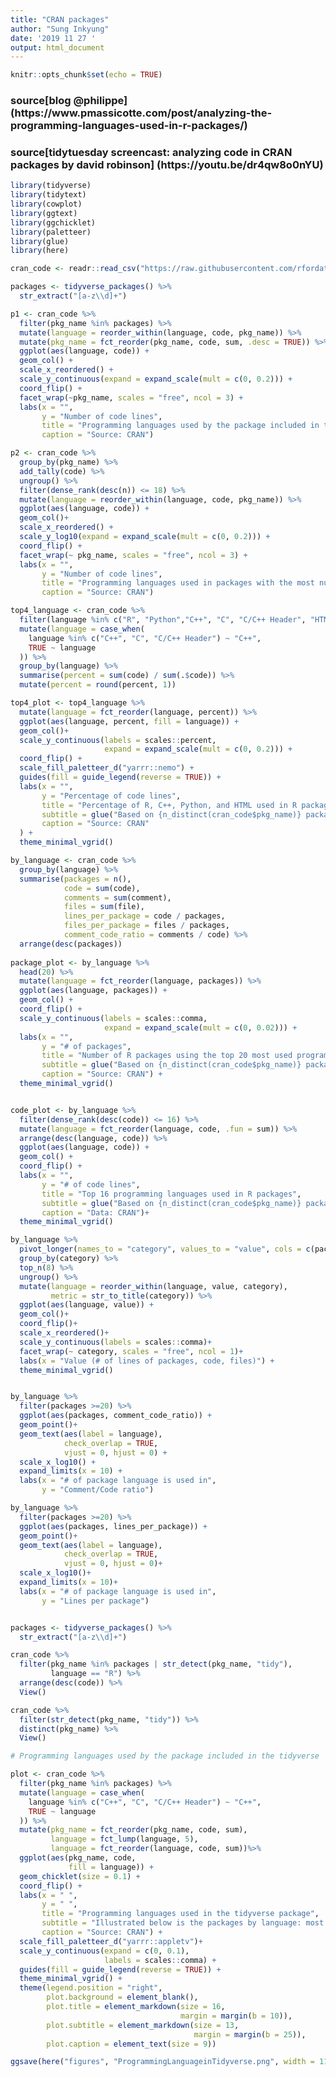 ```yaml
---
title: "CRAN packages"
author: "Sung Inkyung"
date: '2019 11 27 '
output: html_document
---
```


```r
knitr::opts_chunk$set(echo = TRUE)
```
### source[blog @philippe] (https://www.pmassicotte.com/post/analyzing-the-programming-languages-used-in-r-packages/)
### source[tidytuesday screencast: analyzing code in CRAN packages by david robinson] (https://youtu.be/dr4qw8o0nYU)
```r
library(tidyverse)
library(tidytext)
library(cowplot)
library(ggtext)
library(ggchicklet)
library(paletteer)
library(glue)
library(here)
```


```r
cran_code <- readr::read_csv("https://raw.githubusercontent.com/rfordatascience/tidytuesday/master/data/2019/2019-11-12/loc_cran_packages.csv")
```
```r
packages <- tidyverse_packages() %>% 
  str_extract("[a-z\\d]+")

p1 <- cran_code %>% 
  filter(pkg_name %in% packages) %>% 
  mutate(language = reorder_within(language, code, pkg_name)) %>% 
  mutate(pkg_name = fct_reorder(pkg_name, code, sum, .desc = TRUE)) %>% 
  ggplot(aes(language, code)) +
  geom_col() +
  scale_x_reordered() +
  scale_y_continuous(expand = expand_scale(mult = c(0, 0.2))) +
  coord_flip() +
  facet_wrap(~pkg_name, scales = "free", ncol = 3) +
  labs(x = "",
       y = "Number of code lines",
       title = "Programming languages used by the package included in the tidyverse ecosystem",
       caption = "Source: CRAN")

p2 <- cran_code %>% 
  group_by(pkg_name) %>% 
  add_tally(code) %>% 
  ungroup() %>% 
  filter(dense_rank(desc(n)) <= 18) %>% 
  mutate(language = reorder_within(language, code, pkg_name)) %>% 
  ggplot(aes(language, code)) +
  geom_col()+
  scale_x_reordered() +
  scale_y_log10(expand = expand_scale(mult = c(0, 0.2))) +
  coord_flip() +
  facet_wrap(~ pkg_name, scales = "free", ncol = 3) +
  labs(x = "",
       y = "Number of code lines",
       title = "Programming languages used in packages with the most number of code lines",
       caption = "Source: CRAN")
```

```r
top4_language <- cran_code %>% 
  filter(language %in% c("R", "Python","C++", "C", "C/C++ Header", "HTML")) %>% 
  mutate(language = case_when(
    language %in% c("C++", "C", "C/C++ Header") ~ "C++",
    TRUE ~ language
  )) %>% 
  group_by(language) %>% 
  summarise(percent = sum(code) / sum(.$code)) %>% 
  mutate(percent = round(percent, 1))

top4_plot <- top4_language %>% 
  mutate(language = fct_reorder(language, percent)) %>% 
  ggplot(aes(language, percent, fill = language)) +
  geom_col()+
  scale_y_continuous(labels = scales::percent,
                     expand = expand_scale(mult = c(0, 0.2))) +
  coord_flip() +
  scale_fill_paletteer_d("yarrr::nemo") +
  guides(fill = guide_legend(reverse = TRUE)) +
  labs(x = "",
       y = "Percentage of code lines",
       title = "Percentage of R, C++, Python, and HTML used in R packages",
       subtitle = glue("Based on {n_distinct(cran_code$pkg_name)} packages"),
       caption = "Source: CRAN"
  ) +
  theme_minimal_vgrid()

```

```r
by_language <- cran_code %>% 
  group_by(language) %>% 
  summarise(packages = n(),
            code = sum(code),
            comments = sum(comment),
            files = sum(file),
            lines_per_package = code / packages,
            files_per_package = files / packages,
            comment_code_ratio = comments / code) %>% 
  arrange(desc(packages))
          
package_plot <- by_language %>% 
  head(20) %>% 
  mutate(language = fct_reorder(language, packages)) %>% 
  ggplot(aes(language, packages)) + 
  geom_col() +
  coord_flip() +
  scale_y_continuous(labels = scales::comma,
                     expand = expand_scale(mult = c(0, 0.02))) +
  labs(x = "",
       y = "# of packages",
       title = "Number of R packages using the top 20 most used programming languages",
       subtitle = glue("Based on {n_distinct(cran_code$pkg_name)} packages"),
       caption = "Source: CRAN") +
  theme_minimal_vgrid()


code_plot <- by_language %>% 
  filter(dense_rank(desc(code)) <= 16) %>% 
  mutate(language = fct_reorder(language, code, .fun = sum)) %>% 
  arrange(desc(language, code)) %>% 
  ggplot(aes(language, code)) +
  geom_col() +
  coord_flip() +
  labs(x = "",
       y = "# of code lines",
       title = "Top 16 programming languages used in R packages",
       subtitle = glue("Based on {n_distinct(cran_code$pkg_name)} packages"),
       caption = "Data: CRAN")+
  theme_minimal_vgrid()

```

```r
by_language %>% 
  pivot_longer(names_to = "category", values_to = "value", cols = c(packages, code, files)) %>% 
  group_by(category) %>% 
  top_n(8) %>% 
  ungroup() %>% 
  mutate(language = reorder_within(language, value, category),
         metric = str_to_title(category)) %>% 
  ggplot(aes(language, value)) +
  geom_col()+
  coord_flip()+
  scale_x_reordered()+
  scale_y_continuous(labels = scales::comma)+
  facet_wrap(~ category, scales = "free", ncol = 1)+
  labs(x = "Value (# of lines of packages, code, files)") +
  theme_minimal_vgrid()


by_language %>% 
  filter(packages >=20) %>% 
  ggplot(aes(packages, comment_code_ratio)) +
  geom_point()+
  geom_text(aes(label = language),
            check_overlap = TRUE,
            vjust = 0, hjust = 0) +
  scale_x_log10() +
  expand_limits(x = 10) +
  labs(x = "# of package language is used in",
       y = "Comment/Code ratio")

by_language %>% 
  filter(packages >=20) %>% 
  ggplot(aes(packages, lines_per_package)) +
  geom_point()+
  geom_text(aes(label = language),
            check_overlap = TRUE,
            vjust = 0, hjust = 0)+
  scale_x_log10()+
  expand_limits(x = 10)+
  labs(x = "# of package language is used in",
       y = "Lines per package")


packages <- tidyverse_packages() %>% 
  str_extract("[a-z\\d]+")

cran_code %>% 
  filter(pkg_name %in% packages | str_detect(pkg_name, "tidy"),
         language == "R") %>% 
  arrange(desc(code)) %>% 
  View()

cran_code %>% 
  filter(str_detect(pkg_name, "tidy")) %>% 
  distinct(pkg_name) %>% 
  View()
```

```r
# Programming languages used by the package included in the tidyverse 

plot <- cran_code %>% 
  filter(pkg_name %in% packages) %>% 
  mutate(language = case_when(
    language %in% c("C++", "C", "C/C++ Header") ~ "C++",
    TRUE ~ language
  )) %>%
  mutate(pkg_name = fct_reorder(pkg_name, code, sum),
         language = fct_lump(language, 5),
         language = fct_reorder(language, code, sum))%>% 
  ggplot(aes(pkg_name, code,
             fill = language)) +
  geom_chicklet(size = 0.1) +
  coord_flip() +
  labs(x = " ",
       y = " ",
       title = "Programming languages used in the tidyverse package",
       subtitle = "Illustrated below is the packages by language: most of packages in tidyverse have **R**<br> while **haven** package uses **C++** primarily.",
       caption = "Source: CRAN") +
  scale_fill_paletteer_d("yarrr::appletv")+
  scale_y_continuous(expand = c(0, 0.1),
                     labels = scales::comma) +
  guides(fill = guide_legend(reverse = TRUE)) +
  theme_minimal_vgrid() +
  theme(legend.position = "right",
        plot.background = element_blank(),
        plot.title = element_markdown(size = 16,
                                      margin = margin(b = 10)),
        plot.subtitle = element_markdown(size = 13,
                                         margin = margin(b = 25)),
        plot.caption = element_text(size = 9))

ggsave(here("figures", "ProgrammingLanguageinTidyverse.png", width = 11, height = 7, units = "in"))
```

